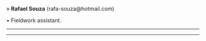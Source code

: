 » **Rafael Souza** (rafa-souza@hotmail.com)

• Fieldwork assistant.

_____________________________________________________________________________________________________

_____________________________________________________________________________________________________